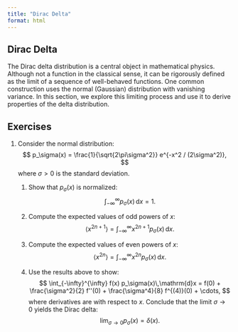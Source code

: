 ```yaml
---
title: "Dirac Delta"
format: html
---
```


## Dirac Delta

The Dirac delta distribution is a central object in mathematical physics. Although not a function in the classical sense, it can be rigorously defined as the limit of a sequence of well-behaved functions. One common construction uses the normal (Gaussian) distribution with vanishing variance. In this section, we explore this limiting process and use it to derive properties of the delta distribution.

## Exercises

1. Consider the normal distribution:
   $$
   p_\sigma(x) = \frac{1}{\sqrt{2\pi\sigma^2}} e^{-x^2 / (2\sigma^2)},
   $$
   where $\sigma > 0$ is the standard deviation.

   1. Show that $p_\sigma(x)$ is normalized:
      $$
      \int_{-\infty}^{\infty} p_\sigma(x)\,\mathrm{d}x = 1.
      $$
   
   2. Compute the expected values of odd powers of $x$:
      $$
      \left\langle x^{2n+1} \right\rangle = \int_{-\infty}^{\infty} x^{2n+1} p_\sigma(x)\,\mathrm{d}x.
      $$
   
   3. Compute the expected values of even powers of $x$:
      $$
      \left\langle x^{2n} \right\rangle = \int_{-\infty}^{\infty} x^{2n} p_\sigma(x)\,\mathrm{d}x.
      $$
   
   4. Use the results above to show:
      $$
      \int_{-\infty}^{\infty} f(x) p_\sigma(x)\,\mathrm{d}x =
      f(0) + \frac{\sigma^2}{2} f''(0) + \frac{\sigma^4}{8} f^{(4)}(0) + \cdots,
      $$
      where derivatives are with respect to $x$. Conclude that the limit $\sigma \to 0$ yields the Dirac delta:
      $$
      \lim_{\sigma \to 0} p_\sigma(x) = \delta(x).
      $$
